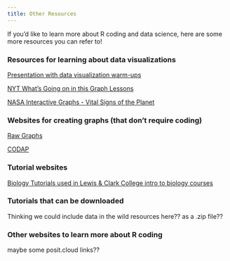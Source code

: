```yaml
---
title: Other Resources
---
```


If you'd like to learn more about R coding and data science, here are some more resources you can refer to! 

### Resources for learning about data visualizations

[Presentation with data visualization warm-ups](https://docs.google.com/presentation/d/1aQmF7ADHeU932y5Oqt0jAgjYDaE-_0bd80ZPqSfFy8A/edit?usp=sharing)

[NYT What's Going on in this Graph Lessons](https://www.nytimes.com/column/whats-going-on-in-this-graph)

[NASA Interactive Graphs - Vital Signs of the Planet](https://climate.nasa.gov/explore/interactives)

### Websites for creating graphs (that don't require coding)

[Raw Graphs](https://www.rawgraphs.io)

[CODAP](https://concord.org/our-work/research-projects/codap/)

### Tutorial websites

[Biology Tutorials used in Lewis & Clark College intro to biology courses](https://lewis-and-clark-data-science.github.io/BIO-110-Web-Tutorials/) 

### Tutorials that can be downloaded 

Thinking we could include data in the wild resources here?? as a .zip file?? 

### Other websites to learn more about R coding

maybe some posit.cloud links?? 


